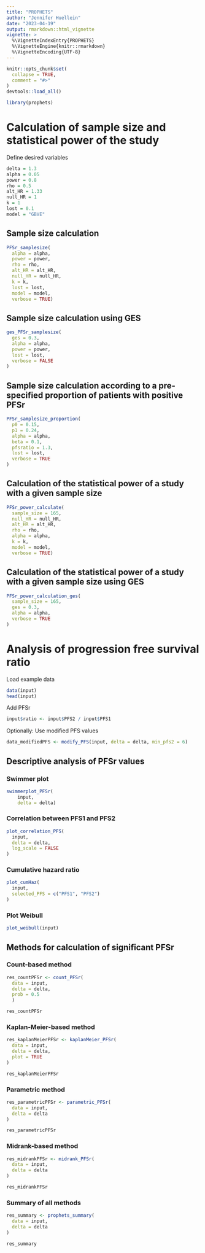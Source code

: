 ```yaml
---
title: "PROPHETS"
author: "Jennifer Huellein"
date: "2023-04-19"
output: rmarkdown::html_vignette
vignette: >
  %\VignetteIndexEntry{PROPHETS}
  %\VignetteEngine{knitr::rmarkdown}
  %\VignetteEncoding{UTF-8}
---
```


```r
knitr::opts_chunk$set(
  collapse = TRUE,
  comment = "#>"
)
devtools::load_all()
```

```r
library(prophets)
```

# Calculation of sample size and statistical power of the study 

Define desired variables
```r
delta = 1.3
alpha = 0.05
power = 0.8
rho = 0.5
alt_HR = 1.33
null_HR = 1
k = 1
lost = 0.1
model = "GBVE"
```


## Sample size calculation

```r
PFSr_samplesize(
  alpha = alpha,
  power = power,
  rho = rho,
  alt_HR = alt_HR,
  null_HR = null_HR,
  k = k, 
  lost = lost,
  model = model,
  verbose = TRUE)
```

## Sample size calculation using GES

```r
ges_PFSr_samplesize(
  ges = 0.3, 
  alpha = alpha, 
  power = power, 
  lost = lost, 
  verbose = FALSE
)
```

## Sample size calculation according to a pre-specified proportion of patients with positive PFSr

```r
PFSr_samplesize_proportion(
  p0 = 0.15, 
  p1 = 0.24,
  alpha = alpha, 
  beta = 0.1,
  pfsratio = 1.3, 
  lost = lost,
  verbose = TRUE
)

```

## Calculation of the statistical power of a study with a given sample size

```r
PFSr_power_calculate(
  sample_size = 165, 
  null_HR = null_HR,
  alt_HR = alt_HR, 
  rho = rho, 
  alpha = alpha,
  k = k, 
  model = model,
  verbose = TRUE)
```

## Calculation of the statistical power of a study with a given sample size using GES

```r
PFSr_power_calculation_ges(
  sample_size = 165, 
  ges = 0.3, 
  alpha = alpha,
  verbose = TRUE
)
```

# Analysis of progression free survival ratio

Load example data
```r
data(input)
head(input)
```

Add PFSr
```r
input$ratio <- input$PFS2 / input$PFS1
```

Optionally: Use modified PFS values
```r
data_modifiedPFS <- modify_PFS(input, delta = delta, min_pfs2 = 6)
```



## Descriptive analysis of PFSr values

### Swimmer plot

```r
swimmerplot_PFSr(
    input, 
    delta = delta)
```


### Correlation between PFS1 and PFS2

```r
plot_correlation_PFS(
  input, 
  delta = delta,
  log_scale = FALSE
)
```

### Cumulative hazard ratio

```r
plot_cumHaz(
  input,  
  selected_PFS = c("PFS1", "PFS2") 
)
```

### Plot Weibull

```r
plot_weibull(input)
```


## Methods for calculation of significant PFSr


### Count-based method

```r
res_countPFSr <- count_PFSr(
  data = input,
  delta = delta,
  prob = 0.5
  )

res_countPFSr
```


### Kaplan-Meier-based method

```r
res_kaplanMeierPFSr <- kaplanMeier_PFSr(
  data = input,
  delta = delta,
  plot = TRUE
)

res_kaplanMeierPFSr
```


### Parametric method

```r
res_parametricPFSr <- parametric_PFSr(
  data = input,
  delta = delta
)

res_parametricPFSr
```


### Midrank-based method

```r
res_midrankPFSr <- midrank_PFSr(
  data = input, 
  delta = delta
)

res_midrankPFSr
```


### Summary of all methods

```r
res_summary <- prophets_summary(
  data = input,
  delta = delta
)

res_summary
```

